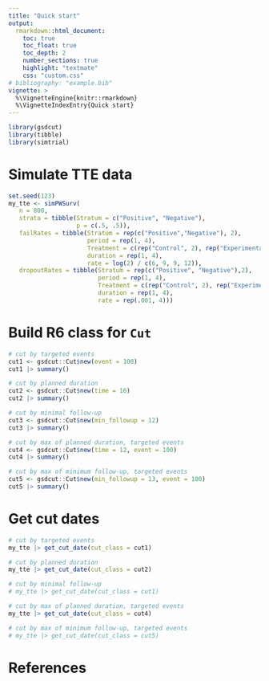 ```yaml
---
title: "Quick start"
output:
  rmarkdown::html_document:
    toc: true
    toc_float: true
    toc_depth: 2
    number_sections: true
    highlight: "textmate"
    css: "custom.css"
# bibliography: "example.bib"
vignette: >
  %\VignetteEngine{knitr::rmarkdown}
  %\VignetteIndexEntry{Quick start}
---
```


```r
library(gsdcut)
library(tibble)
library(simtrial)
```

# Simulate TTE data
```r
set.seed(123)
my_tte <- simPWSurv(
   n = 800,
   strata = tibble(Stratum = c("Positive", "Negative"),
                   p = c(.5, .5)),
   failRates = tibble(Stratum = rep(c("Positive","Negative"), 2),
                      period = rep(1, 4),
                      Treatment = c(rep("Control", 2), rep("Experimental", 2)),
                      duration = rep(1, 4),
                      rate = log(2) / c(6, 9, 9, 12)),
   dropoutRates = tibble(Stratum = rep(c("Positive", "Negative"),2),
                         period = rep(1, 4),
                         Treatment = c(rep("Control", 2), rep("Experimental", 2)),
                         duration = rep(1, 4),
                         rate = rep(.001, 4)))
```

# Build R6 class for `Cut`
```r
# cut by targeted events
cut1 <- gsdcut::Cut$new(event = 100)
cut1 |> summary()

# cut by planned duration
cut2 <- gsdcut::Cut$new(time = 16)
cut2 |> summary()

# cut by minimal follow-up
cut3 <- gsdcut::Cut$new(min_followup = 12)
cut3 |> summary()

# cut by max of planned duration, targeted events
cut4 <- gsdcut::Cut$new(time = 12, event = 100)
cut4 |> summary()

# cut by max of minimum follow-up, targeted events
cut5 <- gsdcut::Cut$new(min_followup = 13, event = 100)
cut5 |> summary()
```

# Get cut dates
```r
# cut by targeted events
my_tte |> get_cut_date(cut_class = cut1)

# cut by planned duration
my_tte |> get_cut_date(cut_class = cut2)

# cut by minimal follow-up
# my_tte |> get_cut_date(cut_class = cut1)

# cut by max of planned duration, targeted events
my_tte |> get_cut_date(cut_class = cut4)

# cut by max of minimum follow-up, targeted events
# my_tte |> get_cut_date(cut_class = cut5)
```




# References
